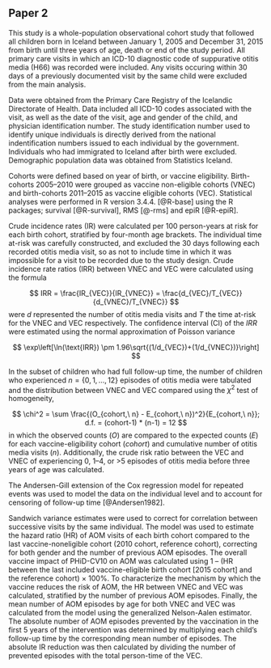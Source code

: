 ## Paper 2

This study is a whole-population observational cohort study that followed all children born in Iceland between January 1, 2005 and December 31, 2015 from birth until three years of age, death or end of the study period.
All primary care visits in which an ICD-10 diagnostic code of suppurative otitis media (H66) was recorded were included.
Any visits occuring within 30 days of a previously documented visit by the same child were excluded from the main analysis.

Data were obtained from the Primary Care Registry of the Icelandic Directorate of Health.
Data included all ICD-10 codes associated with the visit, as well as the date of the visit, age and gender of the child, and physician identification number.
The study identification number used to identify unique individuals is directly derived from the national indentification numbers issued to each individual by the government. 
Individuals who had immigrated to Iceland after birth were excluded.
Demographic population data was obtained from Statistics Iceland.

Cohorts were defined based on year of birth, or vaccine eligibility.
Birth-cohorts 2005–2010 were grouped as vaccine non-eligible cohorts (VNEC) and birth-cohorts 2011–2015 as vaccine eligible cohorts (VEC).
Statistical analyses were performed in R version 3.4.4. [@R-base] using the R packages; survival [@R-survival], RMS [@-rms] and epiR [@R-epiR].

Crude incidence rates (IR) were calculated per 100 person-years at risk for each birth cohort, stratified by four-month age brackets.
The individual time at-risk was carefully constructed, and excluded the 30 days following each recorded otitis media visit, so as not to include time in which it was impossible for a visit to be recorded due to the study design.
Crude incidence rate ratios (IRR) between VNEC and VEC were calculated using the formula 

$$
IRR =
\frac{IR_{VEC}}{IR_{VNEC}} =
\frac{d_{VEC}/T_{VEC}}{d_{VNEC}/T_{VNEC}}
$$
were $d$ represented the number of otitis media visits and $T$ the time at-risk for the VNEC and VEC respectively. 
The confidence interval (CI) of the $IRR$ were estimated using the normal approximation of Poisson variance  

$$
\exp\left[\ln(\text{IRR}) \pm 1.96\sqrt{(1/d_{VEC})+(1/d_{VNEC})}\right]
$$

In the subset of children who had full follow-up time, the number of children who experienced $n = \{0, 1,...,12\}$ episodes of otitis media were tabulated and the distribution between VNEC and VEC compared using the $\chi^2$ test of homogeneity,

$$
\chi^2 = 
\sum \frac{(O_{cohort,\ n} - E_{cohort,\ n})^2}{E_{cohort,\ n}}; d.f. = (cohort-1) * (n-1) = 12
$$
in which the observed counts ($O$) are compared to the expected counts ($E$) for each vaccine-eligibility cohort ($cohort$) and cumulative number of otitis media visits ($n$).
Additionally, the crude risk ratio between the VEC and VNEC of experiencing 0, 1–4, or >5 episodes of otitis media before three years of age was calculated. 

The Andersen-Gill extension of the Cox regression model for repeated events was used to model the data on the individual level and to account for censoring of follow-up time [@Andersen1982].

Sandwich variance estimates were used to correct for correlation between successive visits by the same individual.
The model was used to estimate the hazard ratio (HR) of AOM visits of each birth cohort compared to the last vaccine-noneligible cohort (2010 cohort, reference cohort), correcting for both gender and the number of previous AOM episodes.
The overall vaccine impact of PHiD-CV10 on AOM was calculated using 1 – (HR between the last included vaccine-eligible birth cohort [2015 cohort] and the reference cohort) × 100%.
To characterize the mechanism by which the vaccine reduces the risk of AOM, the HR between VNEC and VEC was calculated, stratified by the number of previous AOM episodes.
Finally, the mean number of AOM episodes by age for both VNEC and VEC was calculated from the model using the generalized Nelson-Aalen estimator.
The absolute number of AOM episodes prevented by the vaccination in the first 5 years of the intervention was determined by multiplying each child’s follow-up time by the corresponding mean number of episodes.
The absolute IR reduction was then calculated by dividing the number of prevented episodes with the total person-time of the VEC.